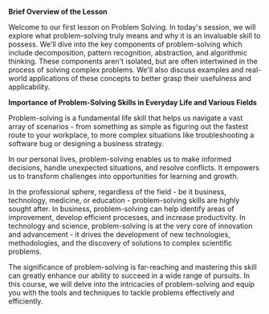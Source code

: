 **Brief Overview of the Lesson**

Welcome to our first lesson on Problem Solving. In today's session, we will explore what problem-solving truly means and why it is an invaluable skill to possess. We'll dive into the key components of problem-solving which include decomposition, pattern recognition, abstraction, and algorithmic thinking. These components aren't isolated, but are often intertwined in the process of solving complex problems. We'll also discuss examples and real-world applications of these concepts to better grasp their usefulness and applicability.

**Importance of Problem-Solving Skills in Everyday Life and Various Fields**

Problem-solving is a fundamental life skill that helps us navigate a vast array of scenarios - from something as simple as figuring out the fastest route to your workplace, to more complex situations like troubleshooting a software bug or designing a business strategy.

In our personal lives, problem-solving enables us to make informed decisions, handle unexpected situations, and resolve conflicts. It empowers us to transform challenges into opportunities for learning and growth.

In the professional sphere, regardless of the field - be it business, technology, medicine, or education - problem-solving skills are highly sought after. In business, problem-solving can help identify areas of improvement, develop efficient processes, and increase productivity. In technology and science, problem-solving is at the very core of innovation and advancement - it drives the development of new technologies, methodologies, and the discovery of solutions to complex scientific problems.

The significance of problem-solving is far-reaching and mastering this skill can greatly enhance our ability to succeed in a wide range of pursuits. In this course, we will delve into the intricacies of problem-solving and equip you with the tools and techniques to tackle problems effectively and efficiently.
